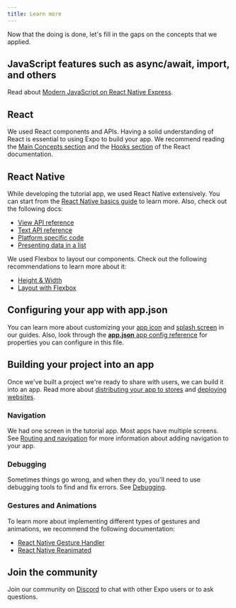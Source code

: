 ```yaml
---
title: Learn more
---
```


Now that the doing is done, let's fill in the gaps on the concepts that we applied.

## JavaScript features such as async/await, import, and others

Read about [Modern JavaScript on React Native Express](https://www.reactnative.express/javascript/features).

## React

We used React components and APIs. Having a solid understanding of React is essential to using Expo to build your app. We recommend reading the [Main Concepts section](https://react.dev/learn) and the [Hooks section](https://react.dev/reference/react) of the React documentation.

## React Native

While developing the tutorial app, we used React Native extensively. You can start from the [React Native basics guide](https://reactnative.dev/docs/getting-started) to learn more. Also, check out the following docs:

- [View API reference](https://reactnative.dev/docs/view)
- [Text API reference](https://reactnative.dev/docs/text)
- [Platform specific code](https://reactnative.dev/docs/platform-specific-code)
- [Presenting data in a list](https://reactnative.dev/docs/using-a-listview)

We used Flexbox to layout our components. Check out the following recommendations to learn more about it:

- [Height & Width](https://reactnative.dev/docs/height-and-width)
- [Layout with Flexbox](https://reactnative.dev/docs/flexbox)

## Configuring your app with app.json

You can learn more about customizing your [app icon](/develop/user-interface/app-icons/) and [splash screen](/develop/user-interface/splash-screen/) in our guides. Also, look through the [**app.json** app config reference](/workflow/configuration) for properties you can configure in this file.

## Building your project into an app

Once we've built a project we're ready to share with users, we can build it into an app. Read more about [distributing your app to stores](/deploy/build-project/) and [deploying websites](/distribution/publishing-websites).

### Navigation

We had one screen in the tutorial app. Most apps have multiple screens. See [Routing and navigation](/guides/routing-and-navigation/) for more information about adding navigation to your app.

### Debugging

Sometimes things go wrong, and when they do, you'll need to use debugging tools to find and fix errors. See [Debugging](/debugging/runtime-issues/).

### Gestures and Animations

To learn more about implementing different types of gestures and animations, we recommend the following documentation:

- [React Native Gesture Handler](https://docs.swmansion.com/react-native-gesture-handler/docs/)
- [React Native Reanimated](https://docs.swmansion.com/react-native-reanimated/docs)

## Join the community

Join our community on [Discord](https://chat.expo.dev/) to chat with other Expo users or to ask questions.
